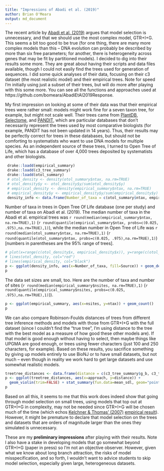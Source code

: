 ```yaml
---
title: "Impressions of Abadi et al. (2019)"
author: Brian O'Meara
output: md_document
---
```


The recent article by [Abadi et al. (2019)](https://doi.org/10.1038/s41467-019-08822-w) argues that model selection is unnecessary, and that we should use the most complex model, GTR+I+G. This seems a bit too good to be true (for one thing, there are many more complex models than this -- DNA evolution can probably be described by more than six free parameters; for another, there is heterogeneity across genes that may be fit by partitioned models). I decided to dig into their results some more. They are great about having their scripts and data files available, though I could not easily find the trees used for generation of sequences. I did some quick analyses of their data, focusing on their c3 dataset (the most realistic model) and their empirical trees. Note for speed I'm initially using just a subset of their trees, but will do more after playing with this some more. You can see all the functions and approaches used at https://github.com/bomeara/AbadiEtAl2019Response.

My first impression on looking at some of their data was that their empirical trees were rather small: models might work fine for a seven taxon tree, for example, but might not scale well. Their trees came from [PlantDB](http://www.plantgdb.org/), [Selectome](https://selectome.unil.ch/), and [PANDIT](https://www.ebi.ac.uk/research/goldman/software/pandit), which are particular databases that don't necessarily represent the trees used by most comparative biologists (for example, PANDIT has not been updated in 14 years). Thus, their results may be perfectly correct for trees in these databases, but should not be comforting to systematists who want to use DNA models for multiple species. As an independent source of these trees, I turned to Open Tree of Life, which has a database of over 4,000 trees deposited by systematists and other biologists.

```r
 drake::loadd(empirical_summary)
 drake::loadd(c3_tree_summary)
 drake::loadd(otol_summary)
 # otol_density <- density(otol_summary$ntax, na.rm=TRUE)
 # otol_density$y <- otol_density$y/sum(otol_density$y)
 # empirical_density <- density(empirical_summary$ntax, na.rm=TRUE)
 # empirical_density$y <- empirical_density$y/sum(empirical_density$y)
 density_info <- data.frame(Number_of_taxa = c(otol_summary$ntax, empirical_summary$ntax), Source=c(rep("Open Tree of Life", nrow(otol_summary)), rep("Abadi et al. empirical", nrow(empirical_summary))))
```

Number of taxa in trees in Open Tree Of Life database (one per study) and number of taxa on Abadi et al. (2019). The median number of taxa in the Abadi et al. empirical trees was `r round(median(empirical_summary$ntax, na.rm=TRUE),1)` (`r round(quantile(empirical_summary$ntax, probs=c(0.025, .975),na.rm=TRUE),1)`), while the median number in Open Tree of Life was `r round(median(otol_summary$ntax, na.rm=TRUE),1)` (`r round(quantile(otol_summary$ntax, probs=c(0.025, .975),na.rm=TRUE),1)`) [numbers in parentheses are the 95% range of trees].

```r
# plot(x=range(c(otol_density$x, empirical_density$x)), y=range(c(otol_density$y, empirical_density$y)), type="n", log="x", xlab="Number of taxa", ylab="Proportion of trees", bty="n")
# lines(otol_density, col="red")
# lines(empirical_density, col="black")
p <- ggplot(density_info, aes(x=Number_of_taxa, fill=Source)) + geom_density(alpha=.2) + scale_x_continuous(trans='log10')
p
```

The data set sizes are small, too. Here are the number of taxa and number of sites (`r round(median(empirical_summary$nsites, na.rm=TRUE),1)` (`r round(quantile(empirical_summary$nsites, probs=c(0.025, .975),na.rm=TRUE),1)`)).

```r
p <- ggplot(empirical_summary, aes(x=nsites, y=ntax)) + geom_count()
p
```

We can also compare Robinson-Foulds distances of trees from different tree inference methods and models with those from GTR+I+G with the full dataset (since I couldn't find the "true tree", I'm using distance to the tree with the best model as a measure of how good these other models are). If that model is good enough without having to select, then maybe things like UPGMA are good enough, or trees using fewer characters (just 100 and 250 characters, for example). Based on these results, you sacrifice something by giving up models entirely to use BioNJ or to have small datasets, but not much -- even though in reality we work hard to get large datasets and use somewhat realistic models.

```r
treetree_distances <- data.frame(distance = c(c3_tree_summary$g_b, c3_tree_summary$g_u, c3_tree_summary$g_jc, c3_tree_summary$g_g100, c3_tree_summary$g_g250), approach=c(rep("BioNJ", nrow(c3_tree_summary)), rep("UPGMA", nrow(c3_tree_summary)), rep("Jukes-Cantor", nrow(c3_tree_summary)), rep("GTR+I+G 100 sites", nrow(c3_tree_summary)), rep("GTR+I+G 250 sites", nrow(c3_tree_summary))))
p <- ggplot(treetree_distances, aes(x=approach, y=distance)) +
  geom_violin(trim=FALSE) + stat_summary(fun.data=mean_sdl, geom="pointrange", color="red")
p
```

Based on all this, it seems to me that this work does indeed show that going through model selection on small trees, using models that top out at GTR+I+G in complexity, may not be needed since GTR+I+G will be chosen much of the time (which echos [Kelchner & Thomas' (2007)](https://doi.org/10.1016/j.tree.2006.10.004) [empirical result](https://www.sciencedirect.com/science/article/pii/S016953470600334X#fig3)). However, it might be premature to declare that model selection on the trees and datasets that are orders of magnitude larger than the ones they simulated is unnecessary.

These are my **preliminary impressions** after playing with their results. Note I also have a stake in developing models that go somewhat beyond GTR+I+G (paper in press) so I'm not an objective observer. However, given what we know about long branch attraction, the risks of model misspecification, and so forth, I wouldn't want to advice students to skip model selection, especially given large, heterogeneous datasets.
